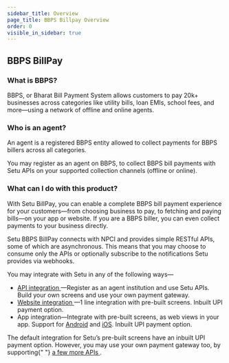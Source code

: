 ```yaml
---
sidebar_title: Overview
page_title: BBPS Billpay Overview
order: 0
visible_in_sidebar: true
---
```


## BBPS BillPay

### What is BBPS?

BBPS, or Bharat Bill Payment System allows customers to pay 20k+ businesses across categories like utility bills, loan EMIs, school fees, and more—using a network of offline and online agents.

### Who is an agent?

An agent is a registered BBPS entity allowed to collect payments for BBPS billers across all categories.

You may register as an agent on BBPS, to collect BBPS bill payments with Setu APIs on your supported collection channels (offline or online).

### What can I do with this product?

With Setu BillPay, you can enable a complete BBPS bill payment experience for your customers—from choosing business to pay, to fetching and paying bills—on your app or website. If you are a BBPS biller, you can even collect payments to your business directly.

Setu BBPS BillPay connects with NPCI and provides simple RESTful APIs, some of which are asynchronous. This means that you may choose to consume
only the APIs or optionally subscribe to the notifications Setu provides via webhooks.

You may integrate with Setu in any of the following ways—

- <a href="/payments/billpay/api-integration">
    API integration
  </a>
  —Register as an agent institution and use Setu APIs. Build your own screens
  and use your own payment gateway.
- <a href="/payments/billpay/pre-built-screens/quickstart/website">
    Website integration
  </a>
  —1 line integration with pre-built screens. Inbuilt UPI payment option.
- App integration—Integrate with pre-built screens, as web views in your app. Support for <a href="/payments/billpay/pre-built-screens/quickstart/android">Android</a> and <a href="/payments/billpay/pre-built-screens/quickstart/iOS">iOS</a>. Inbuilt UPI payment option.


<Callout type="highlight">
  The default integration for Setu’s pre-built screens have an inbuilt UPI
  payment option. However, you may use your own payment gateway too, by
  supporting{" "}
  <a href="/payments/billpay/pre-built-screens/custom-payment" target="_blank">
    a few more APIs
  </a>
  .
</Callout>

<WasPageHelpful />
